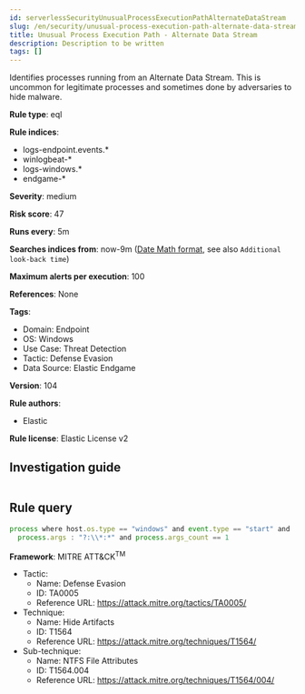 ```yaml
---
id: serverlessSecurityUnusualProcessExecutionPathAlternateDataStream
slug: /en/security/unusual-process-execution-path-alternate-data-stream
title: Unusual Process Execution Path - Alternate Data Stream
description: Description to be written
tags: []
---
```


<div id="unusual-process-execution-path-alternate-data-stream"></div>

Identifies processes running from an Alternate Data Stream. This is uncommon for legitimate processes and sometimes done by adversaries to hide malware.

**Rule type**: eql

**Rule indices**: 

* logs-endpoint.events.*
* winlogbeat-*
* logs-windows.*
* endgame-*

**Severity**: medium

**Risk score**: 47

**Runs every**: 5m

**Searches indices from**: now-9m ([Date Math format](((ref))/common-options.html#date-math), see also <DocLink id="serverlessSecurityRulesUiCreate" section="set-the-rules-schedule">`Additional look-back time`</DocLink>)

**Maximum alerts per execution**: 100

**References**: None

**Tags**: 

* Domain: Endpoint
* OS: Windows
* Use Case: Threat Detection
* Tactic: Defense Evasion
* Data Source: Elastic Endgame

**Version**: 104

**Rule authors**: 

* Elastic

**Rule license**: Elastic License v2

## Investigation guide

```markdown

```

## Rule query

```js
process where host.os.type == "windows" and event.type == "start" and
  process.args : "?:\\*:*" and process.args_count == 1

```

**Framework**: MITRE ATT&CK<sup>TM</sup>

* Tactic:
    * Name: Defense Evasion
    * ID: TA0005
    * Reference URL: https://attack.mitre.org/tactics/TA0005/
* Technique:
    * Name: Hide Artifacts
    * ID: T1564
    * Reference URL: https://attack.mitre.org/techniques/T1564/
* Sub-technique:
    * Name: NTFS File Attributes
    * ID: T1564.004
    * Reference URL: https://attack.mitre.org/techniques/T1564/004/

